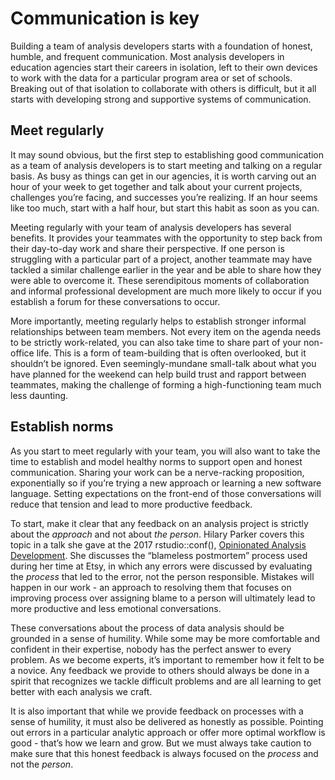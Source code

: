 # Communication is key

Building a team of analysis developers starts with a foundation of honest, humble, and frequent communication. Most analysis developers in education agencies start their careers in isolation, left to their own devices to work with the data for a particular program area or set of schools. Breaking out of that isolation to collaborate with others is difficult, but it all starts with developing strong and supportive systems of communication.

## Meet regularly

It may sound obvious, but the first step to establishing good communication as a team of analysis developers is to start meeting and talking on a regular basis. As busy as things can get in our agencies, it is worth carving out an hour of your week to get together and talk about your current projects, challenges you're facing, and successes you're realizing. If an hour seems like too much, start with a half hour, but start this habit as soon as you can.

Meeting regularly with your team of analysis developers has several benefits. It provides your teammates with the opportunity to step back from their day-to-day work and share their perspective. If one person is struggling with a particular part of a project, another teammate may have tackled a similar challenge earlier in the year and be able to share how they were able to overcome it. These serendipitous moments of collaboration and informal professional development are much more likely to occur if you establish a forum for these conversations to occur. 

More importantly, meeting regularly helps to establish stronger informal relationships between team members. Not every item on the agenda needs to be strictly work-related, you can also take time to share part of your non-office life. This is a form of team-building that is often overlooked, but it shouldn't be ignored. Even seemingly-mundane small-talk about what you have planned for the weekend can help build trust and rapport between teammates, making the challenge of forming a high-functioning team much less daunting. 

## Establish norms

As you start to meet regularly with your team, you will also want to take the time to establish and model healthy norms to support open and honest communication. Sharing your work can be a nerve-racking proposition, exponentially so if you're trying a new approach or learning a new software language. Setting expectations on the front-end of those conversations will reduce that tension and lead to more productive feedback. 

To start, make it clear that any feedback on an analysis project is strictly about the *approach* and not about *the person*. Hilary Parker covers this topic in a talk she gave at the 2017 rstudio::conf(), [Opinionated Analysis Development](https://www.rstudio.com/resources/videos/opinionated-analysis-development/). She discusses the "blameless postmortem" process used during her time at Etsy, in which any errors were discussed by evaluating the *process* that led to the error, not the person responsible. Mistakes will happen in our work - an approach to resolving them that focuses on improving process over assigning blame to a person will ultimately lead to more productive and less emotional conversations. 

These conversations about the process of data analysis should be grounded in a sense of humility. While some may be more comfortable and confident in their expertise, nobody has the perfect answer to every problem. As we become experts, it's important to remember how it felt to be a novice. Any feedback we provide to others should always be done in a spirit that recognizes we tackle difficult problems and are all learning to get better with each analysis we craft. 

It is also important that while we provide feedback on processes with a sense of humility, it must also be delivered as honestly as possible. Pointing out errors in a particular analytic approach or offer more optimal workflow is good - that's how we learn and grow. But we must always take caution to make sure that this honest feedback is always focused on the *process* and not the *person*. 
